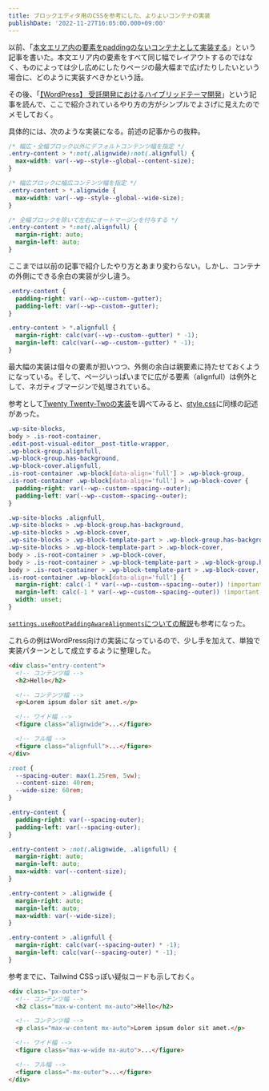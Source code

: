 ```yaml
---
title: ブロックエディタ用のCSSを参考にした、よりよいコンテナの実装
publishDate: '2022-11-27T16:05:00.000+09:00'
---
```


以前、「[本文エリア内の要素をpaddingのないコンテナとして実装する](/2022-07-31-container-with-no-padding)」という記事を書いた。本文エリア内の要素をすべて同じ幅でレイアウトするのではなく、ものによっては少し広めにしたりページの最大幅まで広げたりしたいという場合に、どのように実装すべきかという話。

その後、「[【WordPress】 受託開発におけるハイブリッドテーマ開発](https://qiita.com/TetsuakiHamano/items/4166dd093e2ba03c57d7)」という記事を読んで、ここで紹介されているやり方の方がシンプルでよさげに見えたのでメモしておく。

具体的には、次のような実装になる。前述の記事からの抜粋。

```css
/* 幅広・全幅ブロック以外にデフォルトコンテンツ幅を指定 */
.entry-content > *:not(.alignwide):not(.alignfull) {
  max-width: var(--wp--style--global--content-size);
}

/* 幅広ブロックに幅広コンテンツ幅を指定 */
.entry-content > *.alignwide {
  max-width: var(--wp--style--global--wide-size);
}

/* 全幅ブロックを除いて左右にオートマージンを付与する */
.entry-content > *:not(.alignfull) {
  margin-right: auto;
  margin-left: auto;
}
```

ここまでは以前の記事で紹介したやり方とあまり変わらない。しかし、コンテナの外側にできる余白の実装が少し違う。

```css
.entry-content {
  padding-right: var(--wp--custom--gutter);
  padding-left: var(--wp--custom--gutter);
}

.entry-content > *.alignfull {
  margin-right: calc(var(--wp--custom--gutter) * -1);
  margin-left: calc(var(--wp--custom--gutter) * -1);
}
```

最大幅の実装は個々の要素が担いつつ、外側の余白は親要素に持たせておくようになっている。そして、ページいっぱいまでに広がる要素（alignfull）は例外として、ネガティブマージンで処理されている。

参考として[Twenty Twenty-Twoの実装](https://github.com/WordPress/wordpress-develop/tree/trunk/src/wp-content/themes/twentytwentytwo)を調べてみると、[style.css](https://github.com/WordPress/wordpress-develop/blob/trunk/src/wp-content/themes/twentytwentytwo/style.css)に同様の記述があった。

```css
.wp-site-blocks,
body > .is-root-container,
.edit-post-visual-editor__post-title-wrapper,
.wp-block-group.alignfull,
.wp-block-group.has-background,
.wp-block-cover.alignfull,
.is-root-container .wp-block[data-align='full'] > .wp-block-group,
.is-root-container .wp-block[data-align='full'] > .wp-block-cover {
  padding-right: var(--wp--custom--spacing--outer);
  padding-left: var(--wp--custom--spacing--outer);
}

.wp-site-blocks .alignfull,
.wp-site-blocks > .wp-block-group.has-background,
.wp-site-blocks > .wp-block-cover,
.wp-site-blocks > .wp-block-template-part > .wp-block-group.has-background,
.wp-site-blocks > .wp-block-template-part > .wp-block-cover,
body > .is-root-container > .wp-block-cover,
body > .is-root-container > .wp-block-template-part > .wp-block-group.has-background,
body > .is-root-container > .wp-block-template-part > .wp-block-cover,
.is-root-container .wp-block[data-align='full'] {
  margin-right: calc(-1 * var(--wp--custom--spacing--outer)) !important;
  margin-left: calc(-1 * var(--wp--custom--spacing--outer)) !important;
  width: unset;
}
```

[`settings.useRootPaddingAwareAlignments`についての解説](https://qiita.com/TetsuakiHamano/items/4c1576131a71fc41ef41#settingsuserootpaddingawarealignments)も参考になった。

これらの例はWordPress向けの実装になっているので、少し手を加えて、単独で実装パターンとして成立するように整理した。

```html
<div class="entry-content">
  <!-- コンテンツ幅 -->
  <h2>Hello</h2>

  <!-- コンテンツ幅 -->
  <p>Lorem ipsum dolor sit amet.</p>

  <!-- ワイド幅 -->
  <figure class="alignwide">...</figure>

  <!-- フル幅 -->
  <figure class="alignfull">...</figure>
</div>
```

```css
:root {
  --spacing-outer: max(1.25rem, 5vw);
  --content-size: 40rem;
  --wide-size: 60rem;
}

.entry-content {
  padding-right: var(--spacing-outer);
  padding-left: var(--spacing-outer);
}

.entry-content > :not(.alignwide, .alignfull) {
  margin-right: auto;
  margin-left: auto;
  max-width: var(--content-size);
}

.entry-content > .alignwide {
  margin-right: auto;
  margin-left: auto;
  max-width: var(--wide-size);
}

.entry-content > .alignfull {
  margin-right: calc(var(--spacing-outer) * -1);
  margin-left: calc(var(--spacing-outer) * -1);
}
```

参考までに、Tailwind CSSっぽい疑似コードも示しておく。

```html
<div class="px-outer">
  <!-- コンテンツ幅 -->
  <h2 class="max-w-content mx-auto">Hello</h2>

  <!-- コンテンツ幅 -->
  <p class="max-w-content mx-auto">Lorem ipsum dolor sit amet.</p>

  <!-- ワイド幅 -->
  <figure class="max-w-wide mx-auto">...</figure>

  <!-- フル幅 -->
  <figure class="-mx-outer">...</figure>
</div>
```

